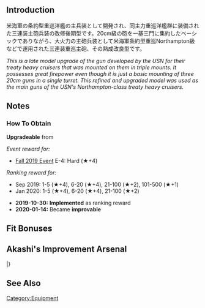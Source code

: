 {{EquipmentInfo}}

==Introduction==
米海軍の条約型重巡洋艦の主兵装として開発され、同主力重巡洋艦群に装備された三連装主砲兵装の改修後期型です。20cm級の砲を一基三門に集約したベーシックでありながら、大火力の主砲兵装として米海軍条約型重巡Northampton級などで運用された三連装重巡主砲、その熟成改良型です。

''This is a late model upgrade of the gun developed by the USN for their treaty heavy cruisers that was mounted on them in triple mounts. It possesses great firepower even though it is just a basic mounting of three 20cm guns in a single turret. This refined and upgraded model was used as the main guns of the USN's Northampton-class treaty heavy cruisers.''

==Notes==
<div class="mw-collapsible"><h3>How To Obtain</h3>
<div class="mw-collapsible-content">
'''Upgradeable''' from {{Equipment/Link|8inch Triple Gun Mount Mk.9}}

''Event reward for:''
* [[Fall 2019 Event]] E-4: Hard (★+4)

''Ranking reward for:''
* Sep 2019: 1-5 (★+4), 6-20 (★+4), 21-100 (★+2), 101-500 (★+1)
* Jan 2020: 1-5 (★+4), 6-20 (★+4), 21-100 (★+2)

</div></div>


<div class="mw-collapsible><h3>Updates History</h3>
<div class="mw-collapsible-content>
* '''2019-10-30:''' '''Implemented''' as ranking reward
* '''2020-01-14:''' Became '''improvable'''
</div></div>

==Fit Bonuses==
{{:8inch Triple Gun Mount Mk.9 mod.2/Bonuses}}

==Akashi's Improvement Arsenal==
{{AkashiWorkshop}}
{{AkashiWorkshopLine
|Name=8inch Triple Gun Mount Mk.9 mod.2
|ItemType=RedGunMedium
|Fuel=30
|Ammo=160
|Steel=190
|Baux=20
|Mats0-5=6/7
|Mats6-9=9/15
|Mats10=-
|Screws0-5=3/4
|Screws6-9=5/8
|Screws10=-
|EquipConsume0-5=2x{{RedGunMedium|20.3cm Twin Gun Mount}}
|EquipConsume6-9=1x{{RedGunMedium|20.3cm(no.2) Twin Gun Mount}}
|EquipConsume10=-
|Sun=✓
|Mon=✓
|Tue=✓
|Wed=✓
|Thu=✓
|Fri=✓
|Sat=✓
|2ndShip=[[Houston]]
}}
|}

==See Also==
{{Equipmentlist}}
[[Category:Equipment]]